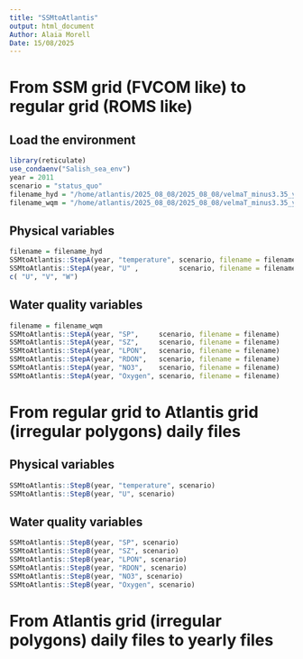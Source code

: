 ```yaml
---
title: "SSMtoAtlantis"
output: html_document
Author: Alaia Morell
Date: 15/08/2025
---
```

# From SSM grid (FVCOM like) to regular grid (ROMS like)
## Load the environment 
```r
library(reticulate)
use_condaenv("Salish_sea_env") 
year = 2011
scenario = "status_quo"
filename_hyd = "/home/atlantis/2025_08_08/2025_08_08/velmaT_minus3.35_yr2011_hyd_time_avg_crop.nc"
filename_wqm = "/home/atlantis/2025_08_08/2025_08_08/velmaT_minus3.35_yr2011_wqm_time_avg_crop.nc"

```

## Physical variables
```r

filename = filename_hyd
SSMtoAtlantis::StepA(year, "temperature", scenario, filename = filename)
SSMtoAtlantis::StepA(year, "U" ,          scenario, filename = filename)
c( "U", "V", "W")


```
## Water quality variables

```r
filename = filename_wqm
SSMtoAtlantis::StepA(year, "SP",     scenario, filename = filename)
SSMtoAtlantis::StepA(year, "SZ",     scenario, filename = filename)
SSMtoAtlantis::StepA(year, "LPON",   scenario, filename = filename)
SSMtoAtlantis::StepA(year, "RDON",   scenario, filename = filename)
SSMtoAtlantis::StepA(year, "NO3",    scenario, filename = filename)
SSMtoAtlantis::StepA(year, "Oxygen", scenario, filename = filename)
```

# From regular grid to Atlantis grid (irregular polygons) daily files

## Physical variables

```r
SSMtoAtlantis::StepB(year, "temperature", scenario)
SSMtoAtlantis::StepB(year, "U", scenario)
```

## Water quality variables

```r
SSMtoAtlantis::StepB(year, "SP", scenario)
SSMtoAtlantis::StepB(year, "SZ", scenario)
SSMtoAtlantis::StepB(year, "LPON", scenario)
SSMtoAtlantis::StepB(year, "RDON", scenario)
SSMtoAtlantis::StepB(year, "NO3", scenario)
SSMtoAtlantis::StepB(year, "Oxygen", scenario)
```

# From Atlantis grid (irregular polygons) daily files to yearly files



